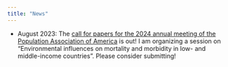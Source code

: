 ```yaml
---
title: "News"
---
```


-   August 2023: The [call for papers for the 2024 annual meeting of the Population Association of America](https://higherlogicdownload.s3.amazonaws.com/POPULATIONASSOCIATION/b4300158-63a2-4507-94be-1bfed95d94b7/UploadedImages/PAA_2024/Call_for_Papers_PAA_2024.pdf) is out! I am organizing a session on "Environmental influences on mortality and morbidity in low- and middle-income countries". Please consider submitting!
